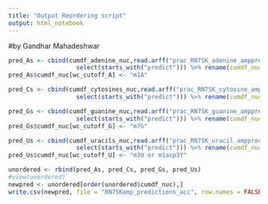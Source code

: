 ```yaml
---
title: "Output Reordering script"
output: html_notebook
---
```


#by Gandhar Mahadeshwar

```r
pred_As <- cbind(cumdf_adenine_nuc,read.arff("prac_RN7SK_adenine_amppred.arff") %>% 
                   select(starts_with("predict"))) %>% rename(cumdf_nuc = cumdf_adenine_nuc)
pred_As$cumdf_nuc[wc_cutoff_A] <- "m1A"

pred_Cs <- cbind(cumdf_cytosines_nuc,read.arff("prac_RN7SK_cytosine_amppred.arff") %>%
                   select(starts_with("predict"))) %>% rename(cumdf_nuc = cumdf_cytosines_nuc)

pred_Gs <- cbind(cumdf_guanine_nuc,read.arff("prac_RN7SK_guanine_amppred.arff") %>% 
                   select(starts_with("predict"))) %>% rename(cumdf_nuc = cumdf_guanine_nuc)
pred_Gs$cumdf_nuc[wc_cutoff_G] <- "m7G"

pred_Us <- cbind(cumdf_uracils_nuc,read.arff("prac_RN7SK_uracil_amppred.arff") %>% 
                   select(starts_with("predict"))) %>% rename(cumdf_nuc = cumdf_uracils_nuc)
pred_Us$cumdf_nuc[wc_cutoff_U] <- "m3U or m1acp3Y"
```

```r
unordered <- rbind(pred_As, pred_Cs, pred_Gs, pred_Us)
#view(unordered)
newpred <- unordered[order(unordered$cumdf_nuc),]
write.csv(newpred, file = "RN7SKamp_predictions_acc", row.names = FALSE)
```
